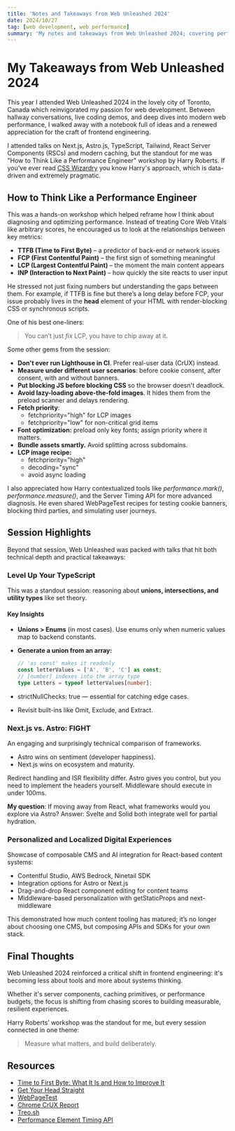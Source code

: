 ```yaml
---
title: 'Notes and Takeaways from Web Unleashed 2024'
date: 2024/10/27
tag: [web development, web performance]
summary: 'My notes and takeaways from Web Unleashed 2024; covering performance engineering, TypeScript tips, RSC forensics, and modern frontend patterns.'
---
```



# My Takeaways from Web Unleashed 2024

This year I attended Web Unleashed 2024 in the lovely city of Toronto, Canada which reinvigorated my passion for web development. Between hallway conversations, live coding demos, and deep dives into modern web performance, I walked away with a notebook full of ideas and a renewed appreciation for the craft of frontend engineering.

I attended talks on Next.js, Astro.js, TypeScript, Tailwind, React Server Components (RSCs) and modern caching, but the standout for me was "How to Think Like a Performance Engineer" workshop by Harry Roberts. If you’ve ever read <a href="https://csswizardry.com" target="_blank" rel="noopener noreferrer">CSS Wizardry</a> you know Harry's approach, which is data-driven and extremely pragmatic.

## How to Think Like a Performance Engineer

This was a hands-on workshop which helped reframe how I think about diagnosing and optimizing performance. Instead of treating Core Web Vitals like arbitrary scores, he encouraged us to look at the relationships between key metrics:

- **TTFB (Time to First Byte)** – a predictor of back-end or network issues
- **FCP (First Contentful Paint)** – the first sign of something meaningful
- **LCP (Largest Contentful Paint)** – the moment the main content appears
- **INP (Interaction to Next Paint)** – how quickly the site reacts to user input

He stressed not just fixing numbers but understanding the gaps between them. For example, if TTFB is fine but there’s a long delay before FCP, your issue probably lives in the **head** element of your HTML with render-blocking CSS or synchronous scripts.

One of his best one-liners:

> You can’t just _fix_ LCP, you have to chip away at it.

Some other gems from the session:

- **Don't ever run Lighthouse in CI**. Prefer real-user data (CrUX) instead.
- **Measure under different user scenarios**: before cookie consent, after consent, with and without banners.
- **Put blocking JS before blocking CSS** so the browser doesn't deadlock.
- **Avoid lazy-loading above-the-fold images**. It hides them from the preload scanner and delays rendering.
- **Fetch priority**:
  - fetchpriority="high" for LCP images
  - fetchpriority="low" for non-critical grid items
- **Font optimization:** preload only key fonts; assign priority where it matters.
- **Bundle assets smartly.** Avoid splitting across subdomains.
- **LCP image recipe:**
  - fetchpriority="high"
  - decoding="sync"
  - avoid async loading

I also appreciated how Harry contextualized tools like _performance.mark()_, _performance.measure()_, and the Server Timing API for more advanced diagnosis. He even shared WebPageTest recipes for testing cookie banners, blocking third parties, and simulating user journeys.

## Session Highlights

Beyond that session, Web Unleashed was packed with talks that hit both technical depth and practical takeaways:

### Level Up Your TypeScript

This was a standout session: reasoning about **unions, intersections, and utility types** like set theory.

#### Key Insights

- **Unions > Enums** (in most cases).
  Use enums only when numeric values map to backend constants.
- **Generate a union from an array:**

  ```ts
  // 'as const' makes it readonly
  const letterValues = ['A', 'B', 'C'] as const;
  // [number] indexes into the array type
  type Letters = typeof letterValues[number];
  ```

- strictNullChecks: true — essential for catching edge cases.
- Revisit built-ins like Omit, Exclude, and Extract.

### Next.js vs. Astro: FIGHT

An engaging and surprisingly technical comparison of frameworks.

- Astro wins on sentiment (developer happiness).
- Next.js wins on ecosystem and maturity.

Redirect handling and ISR flexibility differ. Astro gives you control, but you need to implement the headers yourself. Middleware should execute in under 100ms.

**My question**:
If moving away from React, what frameworks would you explore via Astro?
Answer: Svelte and Solid both integrate well for partial hydration.

### Personalized and Localized Digital Experiences

Showcase of composable CMS and AI integration for React-based content systems:

- Contentful Studio, AWS Bedrock, Ninetail SDK
- Integration options for Astro or Next.js
- Drag-and-drop React component editing for content teams
- Middleware-based personalization with getStaticProps and next-middleware

This demonstrated how much content tooling has matured; it’s no longer about choosing one CMS, but composing APIs and SDKs for your own stack.

## Final Thoughts

Web Unleashed 2024 reinforced a critical shift in frontend engineering: it's becoming less about tools and more about systems thinking.

Whether it's server components, caching primitives, or performance budgets,
the focus is shifting from chasing scores to building measurable, resilient experiences.

Harry Roberts’ workshop was the standout for me, but every session connected in one theme:

> Measure what matters, and build deliberately.

## Resources

- [Time to First Byte: What It Is and How to Improve It](https://csswizardry.com/2019/08/time-to-first-byte-what-it-is-and-why-it-matters/)
- [Get Your Head Straight](https://speakerdeck.com/csswizardry/get-your-head-straight)
- [WebPageTest](https://webpagetest.org)
- [Chrome CrUX Report](https://developer.chrome.com/docs/crux/)
- [Treo.sh](https://treo.sh)
- [Performance Element Timing API](https://developer.mozilla.org/en-US/docs/Web/API/Element_timing)
